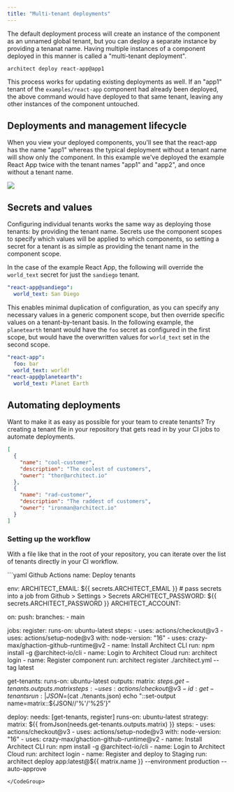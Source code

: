 ```yaml
---
title: "Multi-tenant deployments"
---
```


The default deployment process will create an instance of the component as an
unnamed global tenant, but you can deploy a separate instance by providing a
tenanat name. Having multiple instances of a component deployed in this manner
is called a "multi-tenant deployment".

```
architect deploy react-app@app1
```

This process works for updating existing deployments as well. If an "app1"
tenant of the `examples/react-app` component had already been deployed, the
above command would have deployed to that same tenant, leaving any other
instances of the component untouched.

## Deployments and management lifecycle

When you view your deployed components, you'll see that the react-app has the
name "app1" whereas the typical deployment without a tenant name will show only
the component. In this example we've deployed the example React App twice with
the tenant names "app1" and "app2", and once without a tenant name.

![](/images/multi-tenant-components.webp)

## Secrets and values

Configuring individual tenants works the same way as deploying those tenants: by
providing the tenant name. Secrets use the component scopes to specify which
values will be applied to which components, so setting a secret for a tenant is
as simple as providing the tenant name in the component scope.

In the case of the example React App, the following will override the
`world_text` secret for just the `sandiego` tenant.

```yaml
"react-app@sandiego":
  world_text: San Diego
```

This enables minimal duplication of configuration, as you can specify any
necessary values in a generic component scope, but then override specific values
on a tenant-by-tenant basis. In the following example, the `planetearth` tenant
would have the `foo` secret as configured in the first scope, but would have the
overwritten values for `world_text` set in the second scope.

```yaml
"react-app":
  foo: bar
  world_text: world!
"react-app@planetearth":
  world_text: Planet Earth
```

## Automating deployments

Want to make it as easy as possible for your team to create tenants? Try creating a tenant file in your
repository that gets read in by your CI jobs to automate deployments.

```json ./tenants.json
[
  {
    "name": "cool-customer",
    "description": "The coolest of customers",
    "owner": "thor@architect.io"
  },
  {
    "name": "rad-customer",
    "description": "The raddest of customers",
    "owner": "ironman@architect.io"
  }
]
```

### Setting up the workflow

With a file like that in the root of your repository, you can iterate over the list of tenants 
directly in your CI workflow.

<CodeGroup>
```yaml Github Actions
name: Deploy tenants

env:
  ARCHITECT_EMAIL: ${{ secrets.ARCHITECT_EMAIL }} # pass secrets into a job from Github > Settings > Secrets
  ARCHITECT_PASSWORD: ${{ secrets.ARCHITECT_PASSWORD }}
  ARCHITECT_ACCOUNT: <account-name>

on:
  push:
    branches:
      - main

jobs:
  register:
    runs-on: ubuntu-latest
    steps:
      - uses: actions/checkout@v3
      - uses: actions/setup-node@v3
        with:
          node-version: "16"
      - uses: crazy-max/ghaction-github-runtime@v2
      - name: Install Architect CLI
        run: npm install -g @architect-io/cli
      - name: Login to Architect Cloud
        run: architect login
      - name: Register component
        run: architect register ./architect.yml --tag latest

  get-tenants:
    runs-on: ubuntu-latest
    outputs:
      matrix: ${{ steps.get-tenants.outputs.matrix }}
    steps:
      - uses: actions/checkout@v3
      - id: get-tenants
        run: |
          JSON=$(cat ./tenants.json)
          echo "::set-output name=matrix::${JSON//'%'/'%25'}"
  
  deploy:
    needs: [get-tenants, register]
    runs-on: ubuntu-latest
    strategy:
      matrix: ${{ fromJson(needs.get-tenants.outputs.matrix) }}
    steps:
      - uses: actions/checkout@v3
      - uses: actions/setup-node@v3
        with:
          node-version: "16"
      - uses: crazy-max/ghaction-github-runtime@v2
      - name: Install Architect CLI
        run: npm install -g @architect-io/cli
      - name: Login to Architect Cloud
        run: architect login
      - name: Register and deploy to Staging
        run: architect deploy app:latest@${{ matrix.name }} --environment production --auto-approve
```
</CodeGroup>
